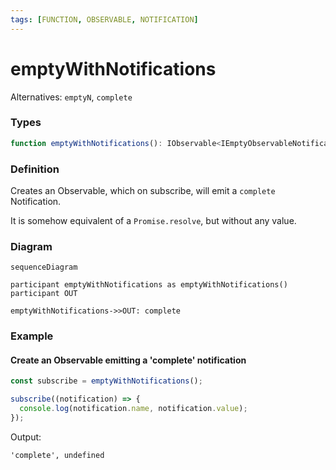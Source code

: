 ```yaml
---
tags: [FUNCTION, OBSERVABLE, NOTIFICATION]
---
```


# emptyWithNotifications

Alternatives: `emptyN`, `complete`

### Types

```ts
function emptyWithNotifications(): IObservable<IEmptyObservableNotifications>
```

### Definition

Creates an Observable, which on subscribe, will emit a `complete` Notification.

It is somehow equivalent of a `Promise.resolve`, but without any value.

### Diagram

```mermaid
sequenceDiagram

participant emptyWithNotifications as emptyWithNotifications()
participant OUT

emptyWithNotifications->>OUT: complete
```

### Example

#### Create an Observable emitting a 'complete' notification

```ts
const subscribe = emptyWithNotifications();

subscribe((notification) => {
  console.log(notification.name, notification.value);
});
```


Output:

```text
'complete', undefined
```

